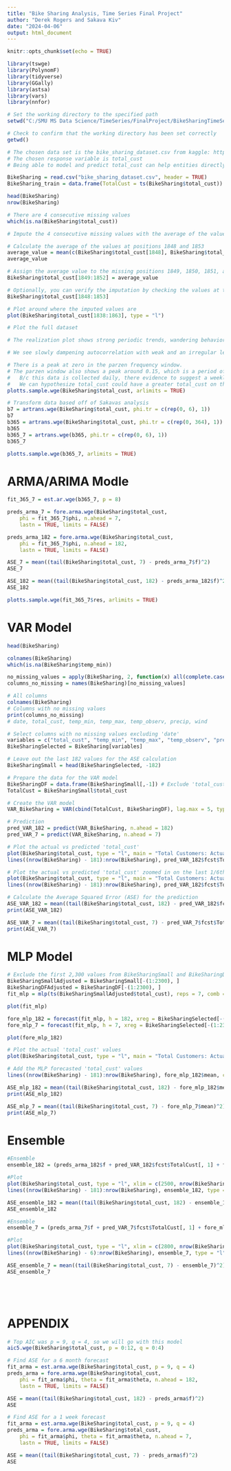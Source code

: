 ```yaml
---
title: "Bike Sharing Analysis, Time Series Final Project"
author: "Derek Rogers and Sakava Kiv"
date: "2024-04-06"
output: html_document
---
```


```r
knitr::opts_chunk$set(echo = TRUE)
```


```r
library(tswge)
library(PolynomF)
library(tidyverse)
library(GGally)
library(astsa)
library(vars)
library(nnfor)
```

```r
# Set the working directory to the specified path
setwd("C:/SMU MS Data Science/TimeSeries/FinalProject/BikeSharingTimeSeriesAnalysis")

# Check to confirm that the working directory has been set correctly
getwd()
```

```r
# The chosen data set is the bike_sharing_dataset.csv from kaggle: https://www.kaggle.com/datasets/juliajemals/bike-sharing-washington-dc
# The chosen response variable is total_cust
# Being able to model and predict total_cust can help entities directly involved or adjacent to bike sharing better understand and predict the varying demand to avoid oversupply or shortages. Forecasting future demand can help plan bike maintance as heavily used bikes break down more often. This information can help inform business decisions, setting prices, and creating efective advertisements. 

BikeSharing = read.csv("bike_sharing_dataset.csv", header = TRUE)
BikeSharing_train = data.frame(TotalCust = ts(BikeSharing$total_cust))

head(BikeSharing)
nrow(BikeSharing)

# There are 4 consecutive missing values
which(is.na(BikeSharing$total_cust))
```

```r
# Impute the 4 consecutive missing values with the average of the value before and after the missing values

# Calculate the average of the values at positions 1848 and 1853
average_value = mean(c(BikeSharing$total_cust[1848], BikeSharing$total_cust[1853]), na.rm = TRUE)
average_value

# Assign the average value to the missing positions 1849, 1850, 1851, and 1852
BikeSharing$total_cust[1849:1852] = average_value

# Optionally, you can verify the imputation by checking the values at these positions
BikeSharing$total_cust[1848:1853]

# Plot around where the imputed values are
plot(BikeSharing$total_cust[1838:1863], type = "l")
```

```r
# Plot the full dataset

# The realization plot shows strong periodic trends, wandering behavior, and variance that changes over time.

# We see slowly dampening autocorrelation with weak and an irregular length periodic behavior.

# There is a peak at zero in the parzen frequency window.
# The parzen window also shows a peak around 0.15, which is a period of 1/0.15 = 6.666. 
#   B/c this data is collected daily, there evidence to suggest a weekly trend.
#   We can hypothesize total_cust could have a greater total_cust on the weekends when all other variables are held constant. 
plotts.sample.wge(BikeSharing$total_cust, arlimits = TRUE)
```

```r
# Transform data based off of Sakavas analysis
b7 = artrans.wge(BikeSharing$total_cust, phi.tr = c(rep(0, 6), 1))
b7
b365 = artrans.wge(BikeSharing$total_cust, phi.tr = c(rep(0, 364), 1))
b365
b365_7 = artrans.wge(b365, phi.tr = c(rep(0, 6), 1))
b365_7

plotts.sample.wge(b365_7, arlimits = TRUE)
```

# ARMA/ARIMA Modle

```r
fit_365_7 = est.ar.wge(b365_7, p = 8)

preds_arma_7 = fore.arma.wge(BikeSharing$total_cust,
    phi = fit_365_7$phi, n.ahead = 7,
    lastn = TRUE, limits = FALSE)

preds_arma_182 = fore.arma.wge(BikeSharing$total_cust,
    phi = fit_365_7$phi, n.ahead = 182,
    lastn = TRUE, limits = FALSE)
```

```r
ASE_7 = mean((tail(BikeSharing$total_cust, 7) - preds_arma_7$f)^2)
ASE_7

ASE_182 = mean((tail(BikeSharing$total_cust, 182) - preds_arma_182$f)^2)
ASE_182
```

```r
plotts.sample.wge(fit_365_7$res, arlimits = TRUE)
```

# VAR Model

```r
head(BikeSharing)
```

```r
colnames(BikeSharing)
which(is.na(BikeSharing$temp_min))
```

```r
no_missing_values = apply(BikeSharing, 2, function(x) all(complete.cases(x)))
columns_no_missing = names(BikeSharing)[no_missing_values]

# All columns
colnames(BikeSharing)
# Columns with no missing values
print(columns_no_missing)
# date, total_cust, temp_min, temp_max, temp_observ, precip, wind
```

```r
# Select columns with no missing values excluding 'date'
variables = c("total_cust", "temp_min", "temp_max", "temp_observ", "precip", "wind")
BikeSharingSelected = BikeSharing[variables]

# Leave out the last 182 values for the ASE calculation
BikeSharingSmall = head(BikeSharingSelected, -182)

# Prepare the data for the VAR model
BikeSharingDF = data.frame(BikeSharingSmall[,-1]) # Exclude 'total_cust' for independent variables
TotalCust = BikeSharingSmall$total_cust
```

```r
# Create the VAR model
VAR_BikeSharing = VAR(cbind(TotalCust, BikeSharingDF), lag.max = 5, type = "both")

# Prediction
pred_VAR_182 = predict(VAR_BikeSharing, n.ahead = 182)
pred_VAR_7 = predict(VAR_BikeSharing, n.ahead = 7)
```

```r
# Plot the actual vs predicted 'total_cust'
plot(BikeSharing$total_cust, type = "l", main = "Total Customers: Actual vs Predicted", xlab = "Time", ylab = "Total Customers")
lines((nrow(BikeSharing) - 181):nrow(BikeSharing), pred_VAR_182$fcst$TotalCust[,1], col = "red")
```

```r
# Plot the actual vs predicted 'total_cust' zoomed in on the last 1/6th of the timeline
plot(BikeSharing$total_cust, type = "l", main = "Total Customers: Actual vs Predicted", xlab = "Time", ylab = "Total Customers", xlim = c(2500, nrow(BikeSharing)))
lines((nrow(BikeSharing) - 181):nrow(BikeSharing), pred_VAR_182$fcst$TotalCust[,1], col = "red")
```

```r
# Calculate the Average Squared Error (ASE) for the prediction
ASE_VAR_182 = mean((tail(BikeSharing$total_cust, 182) - pred_VAR_182$fcst$TotalCust[,1])^2)
print(ASE_VAR_182)

ASE_VAR_7 = mean((tail(BikeSharing$total_cust, 7) - pred_VAR_7$fcst$TotalCust[,1])^2)
print(ASE_VAR_7)
```

# MLP Model
```r
# Exclude the first 2,300 values from BikeSharingSmall and BikeSharingDF
BikeSharingSmallAdjusted = BikeSharingSmall[-(1:2300), ]
BikeSharingDFAdjusted = BikeSharingDF[-(1:2300), ]
fit_mlp = mlp(ts(BikeSharingSmallAdjusted$total_cust), reps = 7, comb = "median", xreg = BikeSharingDFAdjusted)

plot(fit_mlp)
```

```r
fore_mlp_182 = forecast(fit_mlp, h = 182, xreg = BikeSharingSelected[-(1:2300), -1])
fore_mlp_7 = forecast(fit_mlp, h = 7, xreg = BikeSharingSelected[-(1:2300), -1])
```

```r
plot(fore_mlp_182)
```

```r
# Plot the actual 'total_cust' values
plot(BikeSharing$total_cust, type = "l", main = "Total Customers: Actual vs Predicted", xlab = "Time", ylab = "Total Customers", xlim = c(2500, nrow(BikeSharing)))

# Add the MLP forecasted 'total_cust' values
lines((nrow(BikeSharing) - 181):nrow(BikeSharing), fore_mlp_182$mean, col = "red")
```

```r
ASE_mlp_182 = mean((tail(BikeSharing$total_cust, 182) - fore_mlp_182$mean)^2)
print(ASE_mlp_182)

ASE_mlp_7 = mean((tail(BikeSharing$total_cust, 7) - fore_mlp_7$mean)^2)
print(ASE_mlp_7)
```

# Ensemble

```r
#Ensemble
ensemble_182 = (preds_arma_182$f + pred_VAR_182$fcst$TotalCust[, 1] + fore_mlp_182$mean) / 3

#Plot
plot(BikeSharing$total_cust, type = "l", xlim = c(2500, nrow(BikeSharing)), ylab = "Total Customers: Actual vs Predicted", main = "26 Week Customer Forecast")
lines((nrow(BikeSharing) - 181):nrow(BikeSharing), ensemble_182, type = "l", col = "red")

ASE_ensemble_182 = mean((tail(BikeSharing$total_cust, 182) - ensemble_182)^2)
ASE_ensemble_182
```

```r
#Ensemble
ensemble_7 = (preds_arma_7$f + pred_VAR_7$fcst$TotalCust[, 1] + fore_mlp_7$mean) / 3

#Plot
plot(BikeSharing$total_cust, type = "l", xlim = c(2800, nrow(BikeSharing)), ylab = "Total Customers: Actual vs Predicted", main = "1 Week Customer Forecast")
lines((nrow(BikeSharing) - 6):nrow(BikeSharing), ensemble_7, type = "l", col = "red")

ASE_ensemble_7 = mean((tail(BikeSharing$total_cust, 7) - ensemble_7)^2)
ASE_ensemble_7
```

```r

```

```r

```

```r

```

```r

```

# APPENDIX

```r
# Top AIC was p = 9, q = 4, so we will go with this model
aic5.wge(BikeSharing$total_cust, p = 0:12, q = 0:4)
```

```r
# Find ASE for a 6 month forecast
fit_arma = est.arma.wge(BikeSharing$total_cust, p = 9, q = 4)
preds_arma = fore.arma.wge(BikeSharing$total_cust,
    phi = fit_arma$phi, theta = fit_arma$theta, n.ahead = 182,
    lastn = TRUE, limits = FALSE)
```

```r
ASE = mean((tail(BikeSharing$total_cust, 182) - preds_arma$f)^2)
ASE
```

```r
# Find ASE for a 1 week forecast
fit_arma = est.arma.wge(BikeSharing$total_cust, p = 9, q = 4)
preds_arma = fore.arma.wge(BikeSharing$total_cust,
    phi = fit_arma$phi, theta = fit_arma$theta, n.ahead = 7,
    lastn = TRUE, limits = FALSE)
```

```r
ASE = mean((tail(BikeSharing$total_cust, 7) - preds_arma$f)^2)
ASE
```